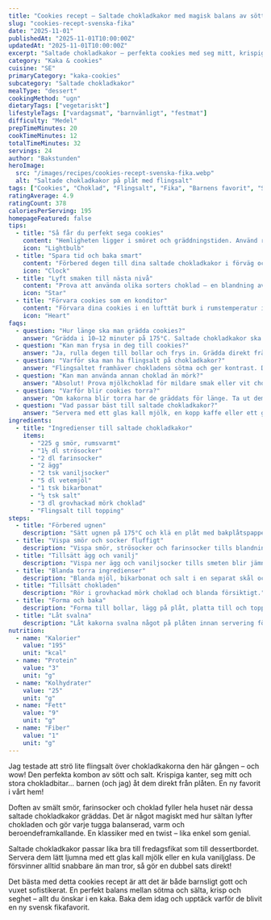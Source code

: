```yaml
---
title: "Cookies recept – Saltade chokladkakor med magisk balans av sött och salt"
slug: "cookies-recept-svenska-fika"
date: "2025-11-01"
publishedAt: "2025-11-01T10:00:00Z"
updatedAt: "2025-11-01T10:00:00Z"
excerpt: "Saltade chokladkakor – perfekta cookies med seg mitt, krispiga kanter och flingsalt som lyfter chokladen. En ny favorit för hela familjen! Baka nu och känn magin sprida sig i köket."
category: "Kaka & cookies"
cuisine: "SE"
primaryCategory: "kaka-cookies"
subcategory: "Saltade chokladkakor"
mealType: "dessert"
cookingMethod: "ugn"
dietaryTags: ["vegetariskt"]
lifestyleTags: ["vardagsmat", "barnvänligt", "festmat"]
difficulty: "Medel"
prepTimeMinutes: 20
cookTimeMinutes: 12
totalTimeMinutes: 32
servings: 24
author: "Bakstunden"
heroImage:
  src: "/images/recipes/cookies-recept-svenska-fika.webp"
  alt: "Saltade chokladkakor på plåt med flingsalt"
tags: ["Cookies", "Choklad", "Flingsalt", "Fika", "Barnens favorit", "Sött & salt"]
ratingAverage: 4.9
ratingCount: 378
caloriesPerServing: 195
homepageFeatured: false
tips:
  - title: "Så får du perfekt sega cookies"
    content: "Hemligheten ligger i smöret och gräddningstiden. Använd rumsvarmt smör och vispa inte för länge – då blir kakorna kompakta. Ta ut dem när de fortfarande ser lite mjuka ut, de stelnar när de svalnar. Saltade chokladkakor ska ha krispiga kanter och en mjuk, seg mitt – precis den där oemotståndliga balansen mellan textur och smak som gör dem omöjliga att motstå."
    icon: "Lightbulb"
  - title: "Spara tid och baka smart"
    content: "Förbered degen till dina saltade chokladkakor i förväg och frys in små bollar. När du blir sugen på nybakade cookies – lägg direkt på plåten och grädda från fryst i bara några extra minuter. Du får alltid nybakade kakor på nolltid, med samma magiska doft som fyller hela hemmet."
    icon: "Clock"
  - title: "Lyft smaken till nästa nivå"
    content: "Prova att använda olika sorters choklad – en blandning av mörk, mjölk och vit choklad skapar djup och variation. Flingsalt är kronan på verket; det framhäver chokladens intensitet och ger en vuxen touch. Dina saltade chokladkakor blir då både lyxiga och beroendeframkallande!"
    icon: "Star"
  - title: "Förvara cookies som en konditor"
    content: "Förvara dina cookies i en lufttät burk i rumstemperatur i upp till fem dagar. Vill du behålla segheten längre – lägg i en bit bröd i burken. För längre hållbarhet, frys in kakorna och värm dem lätt i ugnen innan servering. Dina saltade chokladkakor smakar alltid som nybakade!"
    icon: "Heart"
faqs:
  - question: "Hur länge ska man grädda cookies?"
    answer: "Grädda i 10–12 minuter på 175°C. Saltade chokladkakor ska vara gyllene i kanterna och lite mjuka i mitten för perfekt seghet och smakbalans."
  - question: "Kan man frysa in deg till cookies?"
    answer: "Ja, rulla degen till bollar och frys in. Grädda direkt från frysen när suget slår till – bara lägg till någon minut extra i ugnen."
  - question: "Varför ska man ha flingsalt på chokladkakor?"
    answer: "Flingsaltet framhäver chokladens sötma och ger kontrast. Det gör varje tugga mer intensiv och balanserad – en enkel detalj med stor effekt!"
  - question: "Kan man använda annan choklad än mörk?"
    answer: "Absolut! Prova mjölkchoklad för mildare smak eller vit choklad för extra sötma. Kombinationen gör kakorna ännu mer lyxiga."
  - question: "Varför blir cookies torra?"
    answer: "Om kakorna blir torra har de gräddats för länge. Ta ut dem när mitten fortfarande är mjuk – de sätter sig perfekt medan de svalnar."
  - question: "Vad passar bäst till saltade chokladkakor?"
    answer: "Servera med ett glas kall mjölk, en kopp kaffe eller ett glas vin för vuxna. Saltade chokladkakor är perfekta både till fika och dessert."
ingredients:
  - title: "Ingredienser till saltade chokladkakor"
    items:
      - "225 g smör, rumsvarmt"
      - "1½ dl strösocker"
      - "2 dl farinsocker"
      - "2 ägg"
      - "2 tsk vaniljsocker"
      - "5 dl vetemjöl"
      - "1 tsk bikarbonat"
      - "½ tsk salt"
      - "3 dl grovhackad mörk choklad"
      - "Flingsalt till topping"
steps:
  - title: "Förbered ugnen"
    description: "Sätt ugnen på 175°C och klä en plåt med bakplåtspapper."
  - title: "Vispa smör och socker fluffigt"
    description: "Vispa smör, strösocker och farinsocker tills blandningen blir ljus och krämig."
  - title: "Tillsätt ägg och vanilj"
    description: "Vispa ner ägg och vaniljsocker tills smeten blir jämn och luftig."
  - title: "Blanda torra ingredienser"
    description: "Blanda mjöl, bikarbonat och salt i en separat skål och vänd ner i smeten."
  - title: "Tillsätt chokladen"
    description: "Rör i grovhackad mörk choklad och blanda försiktigt."
  - title: "Forma och baka"
    description: "Forma till bollar, lägg på plåt, platta till och toppa med flingsalt. Grädda i 10–12 minuter tills gyllene."
  - title: "Låt svalna"
    description: "Låt kakorna svalna något på plåten innan servering för perfekt seg konsistens."
nutrition:
  - name: "Kalorier"
    value: "195"
    unit: "kcal"
  - name: "Protein"
    value: "3"
    unit: "g"
  - name: "Kolhydrater"
    value: "25"
    unit: "g"
  - name: "Fett"
    value: "9"
    unit: "g"
  - name: "Fiber"
    value: "1"
    unit: "g"
---
```


Jag testade att strö lite flingsalt över chokladkakorna den här gången – och wow! Den perfekta kombon av sött och salt. Krispiga kanter, seg mitt och stora chokladbitar… barnen (och jag) åt dem direkt från plåten. En ny favorit i vårt hem!

Doften av smält smör, farinsocker och choklad fyller hela huset när dessa saltade chokladkakor gräddas. Det är något magiskt med hur sältan lyfter chokladen och gör varje tugga balanserad, varm och beroendeframkallande. En klassiker med en twist – lika enkel som genial.

Saltade chokladkakor passar lika bra till fredagsfikat som till dessertbordet. Servera dem lätt ljumna med ett glas kall mjölk eller en kula vaniljglass. De försvinner alltid snabbare än man tror, så gör en dubbel sats direkt!

Det bästa med detta cookies recept är att det är både barnsligt gott och vuxet sofistikerat. En perfekt balans mellan sötma och sälta, krisp och seghet – allt du önskar i en kaka. Baka dem idag och upptäck varför de blivit en ny svensk fikafavorit.

